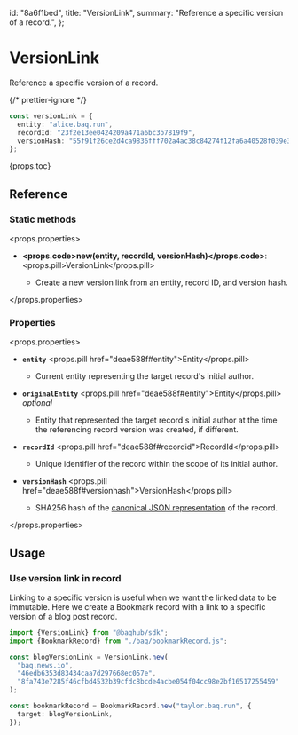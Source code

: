   id: "8a6f1bed",
  title: "VersionLink",
  summary: "Reference a specific version of a record.",
};

# VersionLink

Reference a specific version of a record.

{/* prettier-ignore */}
```ts
const versionLink = {
  entity: "alice.baq.run",
  recordId: "23f2e13ee0424209a471a6bc3b7819f9",
  versionHash: "55f91f26ce2d4ca9836fff702a4ac38c84274f12fa6a40528f039e3b78b9bd47",
};
```

{props.toc}

## Reference

### Static methods

<props.properties>

- **<props.code>new(entity, recordId, versionHash)</props.code>**: <props.pill>VersionLink</props.pill>

  - Create a new version link from an entity, record ID, and version hash.

</props.properties>

### Properties

<props.properties>

- **`entity`** <props.pill href="deae588f#entity">Entity</props.pill>

  - Current entity representing the target record's initial author.

- **`originalEntity`** <props.pill href="deae588f#entity">Entity</props.pill> _optional_

  - Entity that represented the target record's initial author at the time the referencing record version was created, if different.

- **`recordId`** <props.pill href="deae588f#recordid">RecordId</props.pill>

  - Unique identifier of the record within the scope of its initial author.

- **`versionHash`** <props.pill href="deae588f#versionhash">VersionHash</props.pill>

  - SHA256 hash of the [canonical JSON representation](/docs/learn/recordversion) of the record.

</props.properties>

## Usage

### Use version link in record

Linking to a specific version is useful when we want the linked data to be immutable. Here we create a Bookmark record with a link to a specific version of a blog post record.

```ts
import {VersionLink} from "@baqhub/sdk";
import {BookmarkRecord} from "./baq/bookmarkRecord.js";

const blogVersionLink = VersionLink.new(
  "baq.news.io",
  "46edb6353d83434caa7d297668ec057e",
  "8fa743e7285f46cfbd4532b39cfdc8bcde4acbe054f04cc98e2bf16517255459"
);

const bookmarkRecord = BookmarkRecord.new("taylor.baq.run", {
  target: blogVersionLink,
});
```
